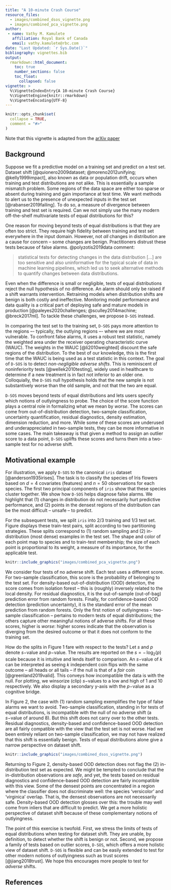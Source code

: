 ---
title: "A 10-minute Crash Course"
resource_files:
  - images/combined_dsos_vignette.png
  - images/combined_pca_vignette.png
author:
 - name: Vathy M. Kamulete
   affiliation: Royal Bank of Canada
   email: vathy.kamulete@rbc.com
date: "Last Updated: `r Sys.Date()`"
bibliography: vignettes.bib
output:
  rmarkdown::html_document:
    toc: true
    number_sections: false
    toc_float:
      collapsed: false
vignette: >
  %\VignetteIndexEntry{A 10-minute Crash Course}
  %\VignetteEngine{knitr::rmarkdown}
  %\VignetteEncoding{UTF-8}
---

```{r setup, include = FALSE}
knitr::opts_chunk$set(
  collapse = TRUE,
  comment = "#>"
)
```

Note that this vignette is adapted from the
[arXiv paper](https://arxiv.org/abs/2107.02990)

## Background

Suppose we fit a predictive model on a training set and predict on a test set.
Dataset shift [@quionero2009dataset; @moreno2012unifying; @kelly1999impact],
also known as data or population drift,
occurs when training and test distributions are not alike. This is essentially
a sample mismatch problem. Some regions of the data space are either too
sparse or absent during training and gain importance at test time. We want
methods to alert us to the presence of unexpected inputs in the test set
[@rabanser2019failing]. To do so, a measure of divergence between training
and test set is required. Can we not simply use the many modern off-the-shelf
multivariate tests of equal distributions for this?

One reason for moving beyond tests of equal distributions is that they are
often too strict. They require high fidelity between training and test set
everywhere in the input domain. However, not *all* changes in distribution are
a cause for concern -- some changes are benign. Practitioners distrust these
tests because of false alarms. @polyzotis2019data comment:

> statistical tests for detecting changes in the data distribution [...] are too
> sensitive and also uninformative for the typical scale of data in machine learning
> pipelines, which led us to seek alternative methods to quantify changes between
> data distributions.

Even when the difference is small or negligible, tests of equal distributions
reject the null hypothesis of no difference. An alarm should only be raised if
a shift warrants intervention. Retraining models when distribution shifts are
benign is both costly and ineffective. Monitoring model performance and data
quality is a critical part of deploying safe and mature models in production
[@paleyes2020challenges; @sculley2014machine; @breck2017ml].
To tackle these challenges, we propose `D-SOS` instead.

In comparing the test set to the training set, `D-SOS` pays more attention to
the regions –- typically, the outlying regions –- where we are most vulnerable.
To confront false alarms, it uses a robust test statistic, namely the
weighted area under the receiver operating characteristic curve (WAUC). The
weights in the WAUC [@li2010weighted] discount the safe regions of the
distribution. To the best of our knowledge, this is the first time that the
WAUC is being used as a test statistic in this context. The goal of `D-SOS` is
to detect *non-negligible adverse shifts*. This is reminiscent of noninferiority
tests [@wellek2010testing], widely used in healthcare to determine if a new
treatment is in fact not inferior to an older one. Colloquially, the `D-SOS`
null hypothesis holds that the new sample is not substantively worse than the
old sample, and not that the two are equal.

`D-SOS` moves beyond tests of equal distributions and lets users specify which
notions of outlyingness to probe. The choice of the score function plays a
central role in formalizing what we mean by *worse*. The scores can come from
out-of-distribution detection, two-sample classification, uncertainty
quantification, residual diagnostics, density estimation, dimension reduction,
and more. While some of these scores are underused and underappreciated in
two-sample tests, they can be more informative in some cases. The main takeaway
is that given a method to assign an outlier score to a data point, `D-SOS`
uplifts these scores and turns them into a two-sample test for no adverse
shift.

## Motivational example

For illustration, we apply `D-SOS` to the canonical `iris` dataset
[@anderson1935irises]. The task is to classify the species of Iris flowers
based on $d=4$ covariates (features) and $n=50$ observations for each
species. The first two principal components of `iris` show that these species
cluster together. We show how `D-SOS` helps diagnose false alarms. We highlight
that (1) changes in distribution do not necessarily hurt predictive performance,
and (2) points in the densest regions of the distribution can be the most
difficult -- unsafe -- to predict.

For the subsequent tests, we split `iris` into 2/3 training and 1/3 test set.
Figure \ref{fig:iris-pca} displays these train-test pairs, split according to
two partitioning strategies. These splits correspond to (1) random sampling and
(2) in-distribution (most dense) examples in the test set. The shape and color
of each point map to species and to train-test membership; the size of each
point is proportional to its weight, a measure of its importance, for the
applicable test.


```{r pca-random, echo=FALSE, out.height="100%", out.width="100%"}
knitr::include_graphics("images/combined_pca_vignette.png")
```

We consider four tests of no adverse shift. Each test uses a different score.
For two-sample classification, this score is the probability
of belonging to the test set. For density-based out-of-distribution
(OOD) detection, the score comes from isolation forest -- this
is (roughly) inversely related to the local density. For residual diagnostics,
it is the out-of-sample (out-of-bag) prediction error from random forests.
Finally, for confidence-based OOD detection (prediction uncertainty), it is
the standard error of the mean prediction from random forests.
Only the first notion of outlyingness -- two-sample
classification -- pertains to modern tests of equal distributions; the others
capture other meaningful notions of adverse shifts. For all these scores, higher
is *worse*: higher scores indicate that the observation is diverging from the
desired outcome or that it does not conform to the training set.

How do the splits in Figure 1 fare with respect to
the tests? Let $s$ and $p$ denote $s-$value and $p-$value. The
results are reported on the $s = -\, \log_{2}(p)$ scale because it is intuitive
and lends itself to comparison. An $s-$value of $k$ can be interpreted
as seeing $k$ independent coin flips with the same outcome -- all heads or
all tails -- if the null is that of a *fair* coin [@greenland2019valid]. This
conveys how incompatible the data is with the null. For plotting, we
winsorize (clip) $s-$values to a low and high of 1 and 10 respectively. We
also display a secondary y-axis with the $p-$value as a cognitive bridge.

In Figure 2, the case with (1) random sampling exemplifies
the type of false alarms we want to avoid. Two-sample classification, standing
in for tests of equal distributions, is incompatible with the null of no adverse
shift (a $s-$value of around 8). But this shift does not carry over to the
other tests. Residual diagnostics, density-based and confidence-based OOD
detection are all fairly compatible with the view that the test set is not worse.
Had we been entirely reliant on two-sample classification, we may not have
realized that this shift is essentially benign. Tests of equal distributions
alone give a narrow perspective on dataset shift.

```{r dsos-outlier, echo=FALSE, out.height="100%", out.width="100%"}
knitr::include_graphics("images/combined_dsos_vignette.png")
```

Returning to Figure 2, density-based OOD detection does not
flag the (2) in-distribution test set as expected.
We might be tempted to conclude that the in-distribution observations are
*safe*, and yet, the tests based on residual diagnostics and confidence-based
OOD detection are fairly incompatible with this view. Some of the densest
points are concentrated in a region where the classifier does not discriminate
well: the species 'versicolor' and 'virginica' overlap. That is, the densest
observations are not necessarily safe. Density-based OOD detection glosses over
this: the trouble may well come from inliers that are difficult to predict.
We get a more holistic perspective of dataset shift because of these
complementary notions of outlyingness.

The point of this exercise is twofold. First, we stress the limits of
tests of equal distributions when testing for dataset shift. They are
unable, by definition, to detect whether the shift is benign or not.
Second, we propose a family of tests based on outlier scores, `D-SOS`,
which offers a more holistic view of dataset shift. `D-SOS`
is flexible and can be easily extended to test for other modern notions of
outlyingness such as trust scores [@jiang2018trust]. We hope this
encourages more people to test for *adverse* shifts.

## References
